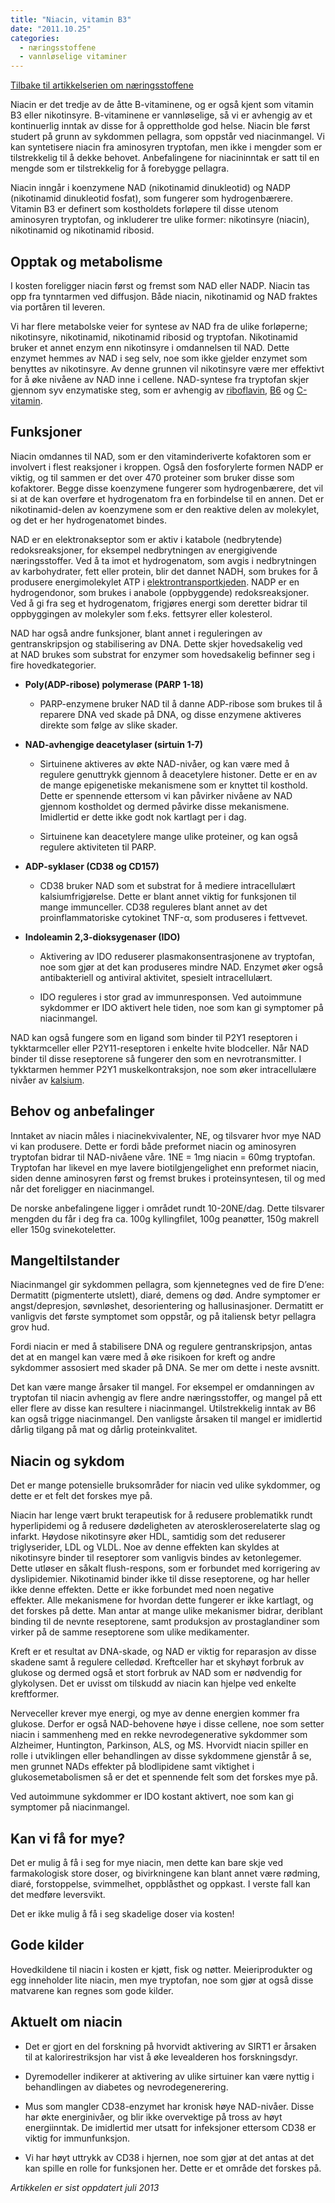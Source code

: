 ```yaml
---
title: "Niacin, vitamin B3"
date: "2011.10.25"
categories: 
  - næringsstoffene
  - vannløselige vitaminer
---
```


[Tilbake til artikkelserien om næringsstoffene](../../naeringsstoffer.html)

Niacin er det tredje av de åtte B-vitaminene, og er også kjent som vitamin B3 eller nikotinsyre. B-vitaminene er vannløselige, så vi er avhengig av et kontinuerlig inntak av disse for å opprettholde god helse. Niacin ble først studert på grunn av sykdommen pellagra, som oppstår ved niacinmangel. Vi kan syntetisere niacin fra aminosyren tryptofan, men ikke i mengder som er tilstrekkelig til å dekke behovet. Anbefalingene for niacininntak er satt til en mengde som er tilstrekkelig for å forebygge pellagra.

Niacin inngår i koenzymene NAD (nikotinamid dinukleotid) og NADP (nikotinamid dinukleotid fosfat), som fungerer som hydrogenbærere. Vitamin B3 er definert som kostholdets forløpere til disse utenom aminosyren tryptofan, og inkluderer tre ulike former: nikotinsyre (niacin), nikotinamid og nikotinamid ribosid.

## Opptak og metabolisme

I kosten foreligger niacin først og fremst som NAD eller NADP. Niacin tas opp fra tynntarmen ved diffusjon. Både niacin, nikotinamid og NAD fraktes via portåren til leveren.

Vi har flere metabolske veier for syntese av NAD fra de ulike forløperne; nikotinsyre, nikotinamid, nikotinamid ribosid og tryptofan. Nikotinamid bruker et annet enzym enn nikotinsyre i omdannelsen til NAD. Dette enzymet hemmes av NAD i seg selv, noe som ikke gjelder enzymet som benyttes av nikotinsyre. Av denne grunnen vil nikotinsyre være mer effektivt for å øke nivåene av NAD inne i cellene. NAD-syntese fra tryptofan skjer gjennom syv enzymatiske steg, som er avhengig av [riboflavin](riboflavin.qmd "Riboflavin, vitamin B2"), [B6](pyridoksin.qmd "Pyridoksin, vitamin B6") og [C-vitamin](cvitamin.qmd "C-vitamin").

## Funksjoner

Niacin omdannes til NAD, som er den vitaminderiverte kofaktoren som er involvert i flest reaksjoner i kroppen. Også den fosforylerte formen NADP er viktig, og til sammen er det over 470 proteiner som bruker disse som kofaktorer. Begge disse koenzymene fungerer som hydrogenbærere, det vil si at de kan overføre et hydrogenatom fra en forbindelse til en annen. Det er nikotinamid-delen av koenzymene som er den reaktive delen av molekylet, og det er her hydrogenatomet bindes.

NAD er en elektronakseptor som er aktiv i katabole (nedbrytende) redoksreaksjoner, for eksempel nedbrytningen av energigivende næringsstoffer. Ved å ta imot et hydrogenatom, som avgis i nedbrytningen av karbohydrater, fett eller protein, blir det dannet NADH, som brukes for å produsere energimolekylet ATP i [elektrontransportkjeden](../metabolismen/elektrontransportkjeden.qmd "Elektrontransportkjeden"). NADP er en hydrogendonor, som brukes i anabole (oppbyggende) redoksreaksjoner. Ved å gi fra seg et hydrogenatom, frigjøres energi som deretter bidrar til oppbyggingen av molekyler som f.eks. fettsyrer eller kolesterol.

NAD har også andre funksjoner, blant annet i reguleringen av gentranskripsjon og stabilisering av DNA. Dette skjer hovedsakelig ved at NAD brukes som substrat for enzymer som hovedsakelig befinner seg i fire hovedkategorier.

-   **Poly(ADP-ribose) polymerase (PARP 1-18)**

    -   PARP-enzymene bruker NAD til å danne ADP-ribose som brukes til å reparere DNA ved skade på DNA, og disse enzymene aktiveres direkte som følge av slike skader. 

-   **NAD-avhengige deacetylaser (sirtuin 1-7)**

    -   Sirtuinene aktiveres av økte NAD-nivåer, og kan være med å regulere genuttrykk gjennom å deacetylere histoner. Dette er en av de mange epigenetiske mekanismene som er knyttet til kosthold. Dette er spennende ettersom vi kan påvirker nivåene av NAD gjennom kostholdet og dermed påvirke disse mekanismene. Imidlertid er dette ikke godt nok kartlagt per i dag.

    -   Sirtuinene kan deacetylere mange ulike proteiner, og kan også regulere aktiviteten til PARP.

-   **ADP-syklaser (CD38 og CD157)**

    -   CD38 bruker NAD som et substrat for å mediere intracellulært kalsiumfrigjørelse. Dette er blant annet viktig for funksjonen til mange immunceller. CD38 reguleres blant annet av det proinflammatoriske cytokinet TNF-α, som produseres i fettvevet.

-   **Indoleamin 2,3-dioksygenaser (IDO)**

    -   Aktivering av IDO reduserer plasmakonsentrasjonene av tryptofan, noe som gjør at det kan produseres mindre NAD. Enzymet øker også antibakteriell og antiviral aktivitet, spesielt intracellulært.

    -   IDO reguleres i stor grad av immunresponsen. Ved autoimmune sykdommer er IDO aktivert hele tiden, noe som kan gi symptomer på niacinmangel.

NAD kan også fungere som en ligand som binder til P2Y1 reseptoren i tykktarmceller eller P2Y11-reseptoren i enkelte hvite blodceller. Når NAD binder til disse reseptorene så fungerer den som en nevrotransmitter. I tykktarmen hemmer P2Y1 muskelkontraksjon, noe som øker intracellulære nivåer av [kalsium](kalsium.qmd "Kalsium").

## Behov og anbefalinger

Inntaket av niacin måles i niacinekvivalenter, NE, og tilsvarer hvor mye NAD vi kan produsere. Dette er fordi både preformet niacin og aminosyren tryptofan bidrar til NAD-nivåene våre. 1NE = 1mg niacin = 60mg tryptofan. Tryptofan har likevel en mye lavere biotilgjengelighet enn preformet niacin, siden denne aminosyren først og fremst brukes i proteinsyntesen, til og med når det foreligger en niacinmangel.

De norske anbefalingene ligger i området rundt 10-20NE/dag. Dette tilsvarer mengden du får i deg fra ca. 100g kyllingfilet, 100g peanøtter, 150g makrell eller 150g svinekoteletter.

## Mangeltilstander

Niacinmangel gir sykdommen pellagra, som kjennetegnes ved de fire D'ene: Dermatitt (pigmenterte utslett), diaré, demens og død. Andre symptomer er angst/depresjon, søvnløshet, desorientering og hallusinasjoner. Dermatitt er vanligvis det første symptomet som oppstår, og på italiensk betyr pellagra grov hud.

Fordi niacin er med å stabilisere DNA og regulere gentranskripsjon, antas det at en mangel kan være med å øke risikoen for kreft og andre sykdommer assosiert med skader på DNA. Se mer om dette i neste avsnitt.

Det kan være mange årsaker til mangel. For eksempel er omdanningen av tryptofan til niacin avhengig av flere andre næringsstoffer, og mangel på ett eller flere av disse kan resultere i niacinmangel. Utilstrekkelig inntak av B6 kan også trigge niacinmangel. Den vanligste årsaken til mangel er imidlertid dårlig tilgang på mat og dårlig proteinkvalitet.

## Niacin og sykdom

Det er mange potensielle bruksområder for niacin ved ulike sykdommer, og dette er et felt det forskes mye på.

Niacin har lenge vært brukt terapeutisk for å redusere problematikk rundt hyperlipidemi og å redusere dødeligheten av ateroskleroserelaterte slag og infarkt. Høydose nikotinsyre øker HDL, samtidig som det reduserer triglyserider, LDL og VLDL. Noe av denne effekten kan skyldes at nikotinsyre binder til reseptorer som vanligvis bindes av ketonlegemer. Dette utløser en såkalt flush-respons, som er forbundet med korrigering av dyslipidemier. Nikotinamid binder ikke til disse reseptorene, og har heller ikke denne effekten. Dette er ikke forbundet med noen negative effekter. Alle mekanismene for hvordan dette fungerer er ikke kartlagt, og det forskes på dette. Man antar at mange ulike mekanismer bidrar, deriblant binding til de nevnte reseptorene, samt produksjon av prostaglandiner som virker på de samme reseptorene som ulike medikamenter.

Kreft er et resultat av DNA-skade, og NAD er viktig for reparasjon av disse skadene samt å regulere celledød. Kreftceller har et skyhøyt forbruk av glukose og dermed også et stort forbruk av NAD som er nødvendig for glykolysen. Det er uvisst om tilskudd av niacin kan hjelpe ved enkelte kreftformer.

Nerveceller krever mye energi, og mye av denne energien kommer fra glukose. Derfor er også NAD-behovene høye i disse cellene, noe som setter niacin i sammenheng med en rekke nevrodegenerative sykdommer som Alzheimer, Huntington, Parkinson, ALS, og MS. Hvorvidt niacin spiller en rolle i utviklingen eller behandlingen av disse sykdommene gjenstår å se, men grunnet NADs effekter på blodlipidene samt viktighet i glukosemetabolismen så er det et spennende felt som det forskes mye på.

Ved autoimmune sykdommer er IDO kostant aktivert, noe som kan gi symptomer på niacinmangel.

## Kan vi få for mye?

Det er mulig å få i seg for mye niacin, men dette kan bare skje ved farmakologisk store doser, og bivirkningene kan blant annet være rødming, diaré, forstoppelse, svimmelhet, oppblåsthet og oppkast. I verste fall kan det medføre leversvikt.

Det er ikke mulig å få i seg skadelige doser via kosten!

## Gode kilder

Hovedkildene til niacin i kosten er kjøtt, fisk og nøtter. Meieriprodukter og egg inneholder lite niacin, men mye tryptofan, noe som gjør at også disse matvarene kan regnes som gode kilder.

## Aktuelt om niacin

-   Det er gjort en del forskning på hvorvidt aktivering av SIRT1 er årsaken til at kalorirestriksjon har vist å øke levealderen hos forskningsdyr.

-   Dyremodeller indikerer at aktivering av ulike sirtuiner kan være nyttig i behandlingen av diabetes og nevrodegenerering.

-   Mus som mangler CD38-enzymet har kronisk høye NAD-nivåer. Disse har økte energinivåer, og blir ikke overvektige på tross av høyt energiinntak. De imidlertid mer utsatt for infeksjoner ettersom CD38 er viktig for immunfunksjon.

-   Vi har høyt uttrykk av CD38 i hjernen, noe som gjør at det antas at det kan spille en rolle for funksjonen her. Dette er et område det forskes på.

*Artikkelen er sist oppdatert juli 2013*
